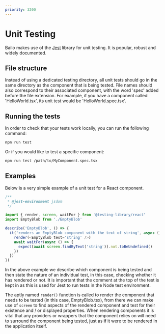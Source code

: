 ```yaml
---
priority: 3200
---
```



# Unit Testing

Bailo makes use of the [Jest](https://jestjs.io/) library for unit testing. It is popular, robust and widely documented.

## File structure

Instead of using a dedicated testing directory, all unit tests should go in the same directory as the component that is
being tested. File names should also correspond to their associated component, with the word 'spec' added before the
file extension. For example, if you have a component called 'HelloWorld.tsx', its unit test would be
'HelloWorld.spec.tsx'.

## Running the tests

In order to check that your tests work locally, you can run the following command:

```bash
npm run test
```

Or if you would like to test a specific component:

```bash
npm run test /path/to/MyComponent.spec.tsx
```

## Examples

Below is a very simple example of a unit test for a React component.

```typescript
/**
 * @jest-environment jsdom
 */

import { render, screen, waitFor } from '@testing-library/react'
import EmptyBlob from './EmptyBlob'

describe('EmptyBlob', () => {
  it('renders an EmptyBlob component with the text of string', async () => {
    render(<EmptyBlob text='string' />)
    await waitFor(async () => {
      expect(await screen.findByText('string')).not.toBeUndefined()
    })
  })
})
```

In the above example we describe which component is being tested and then state the nature of an individual test, in
this case, checking whether it has rendered or not. It is important that the comment at the top of the test is kept in
as this is used for Jest to run tests in the Node test environment.

The aptly named `render()` function is called to render the component that needs to be tested (in this case,
EmptyBlob.tsx), from there we can make use of `screen` to find aspects of the rendered component and test for their
existence and / or displayed properties. When rendering components it is vital that any providers or wrappers that the
component relies on will need to surround the component being tested, just as if it were to be rendered in the
application itself.

